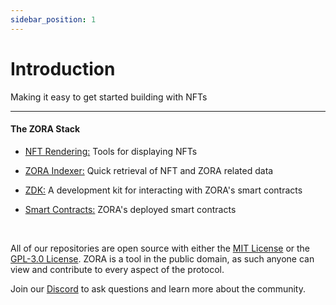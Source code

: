 ```yaml
---
sidebar_position: 1
---
```


# Introduction
Making it easy to get started building with NFTs

---

#### The ZORA Stack
* [NFT Rendering:](../docs/developer-tools/nft-rendering/introduction) Tools for displaying NFTs

* [ZORA Indexer:](../docs/developer-tools/indexer/introduction) Quick retrieval of NFT and ZORA related data

* [ZDK:](../docs/developer-tools/zdk/introduction) A development kit for interacting with ZORA's smart contracts

* [Smart Contracts:](../docs/smart-contracts/ZORA-contracts) ZORA's deployed smart contracts

<br/>

<!-- **[ZORA stack diagram goes here]** -->

All of our repositories are open source with either the [MIT License](https://opensource.org/licenses/MIT) or the [GPL-3.0 License](https://www.gnu.org/licenses/gpl-3.0.en.html). 
ZORA is a tool in the public domain, as such anyone can view and contribute to every aspect of the protocol. 


Join our [Discord](https://zora.community/) to ask questions and learn more about the community.